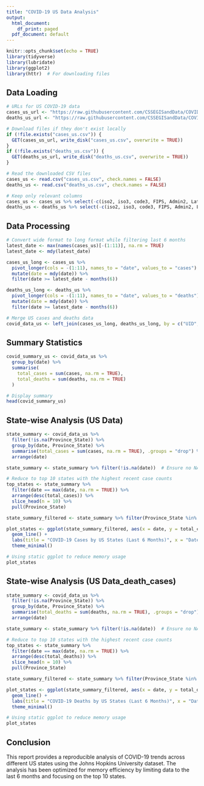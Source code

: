 ---
title: "COVID-19 US Data Analysis"
output:
  html_document:
    df_print: paged
  pdf_document: default
---

```{r setup, include=FALSE}
knitr::opts_chunk$set(echo = TRUE)
library(tidyverse)
library(lubridate)
library(ggplot2)
library(httr)  # For downloading files
```

## Data Loading

```{r load-data}
# URLs for US COVID-19 data
cases_us_url <- "https://raw.githubusercontent.com/CSSEGISandData/COVID-19/master/csse_covid_19_data/csse_covid_19_time_series/time_series_covid19_confirmed_US.csv"
deaths_us_url <- "https://raw.githubusercontent.com/CSSEGISandData/COVID-19/master/csse_covid_19_data/csse_covid_19_time_series/time_series_covid19_deaths_US.csv"

# Download files if they don't exist locally
if (!file.exists("cases_us.csv")) {
  GET(cases_us_url, write_disk("cases_us.csv", overwrite = TRUE))
}
if (!file.exists("deaths_us.csv")) {
  GET(deaths_us_url, write_disk("deaths_us.csv", overwrite = TRUE))
}

# Read the downloaded CSV files
cases_us <- read.csv("cases_us.csv", check.names = FALSE)
deaths_us <- read.csv("deaths_us.csv", check.names = FALSE)

# Keep only relevant columns
cases_us <- cases_us %>% select(-c(iso2, iso3, code3, FIPS, Admin2, Lat, Long_, Combined_Key))
deaths_us <- deaths_us %>% select(-c(iso2, iso3, code3, FIPS, Admin2, Lat, Long_, Combined_Key))
```

## Data Processing

```{r data-processing}
# Convert wide format to long format while filtering last 6 months
latest_date <- max(names(cases_us)[-(1:11)], na.rm = TRUE)
latest_date <- mdy(latest_date)

cases_us_long <- cases_us %>%
  pivot_longer(cols = -(1:11), names_to = "date", values_to = "cases") %>%
  mutate(date = mdy(date)) %>%
  filter(date >= latest_date - months(6))

deaths_us_long <- deaths_us %>%
  pivot_longer(cols = -(1:11), names_to = "date", values_to = "deaths") %>%
  mutate(date = mdy(date)) %>%
  filter(date >= latest_date - months(6))

# Merge US cases and deaths data
covid_data_us <- left_join(cases_us_long, deaths_us_long, by = c("UID", "Province_State", "Country_Region", "date"))
```

## Summary Statistics

```{r summary-stats}
covid_summary_us <- covid_data_us %>%
  group_by(date) %>%
  summarise(
    total_cases = sum(cases, na.rm = TRUE),
    total_deaths = sum(deaths, na.rm = TRUE)
  )

# Display summary
head(covid_summary_us)
```

## State-wise Analysis (US Data)

```{r plot-states, fig.width=10, fig.height=6}
state_summary <- covid_data_us %>%
  filter(!is.na(Province_State)) %>%
  group_by(date, Province_State) %>%
  summarise(total_cases = sum(cases, na.rm = TRUE), .groups = "drop") %>%
  arrange(date)

state_summary <- state_summary %>% filter(!is.na(date))  # Ensure no NA values in date

# Reduce to top 10 states with the highest recent case counts
top_states <- state_summary %>%
  filter(date == max(date, na.rm = TRUE)) %>%
  arrange(desc(total_cases)) %>%
  slice_head(n = 10) %>%
  pull(Province_State)

state_summary_filtered <- state_summary %>% filter(Province_State %in% top_states)

plot_states <- ggplot(state_summary_filtered, aes(x = date, y = total_cases, color = Province_State)) +
  geom_line() +
  labs(title = "COVID-19 Cases by US States (Last 6 Months)", x = "Date", y = "Total Cases") +
  theme_minimal()

# Using static ggplot to reduce memory usage
plot_states
```
## State-wise Analysis (US Data_death_cases)

```{r plot-states, fig.width=10, fig.height=6}
state_summary <- covid_data_us %>%
  filter(!is.na(Province_State)) %>%
  group_by(date, Province_State) %>%
  summarise(total_deaths = sum(deaths, na.rm = TRUE), .groups = "drop") %>%
  arrange(date)

state_summary <- state_summary %>% filter(!is.na(date))  # Ensure no NA values in date

# Reduce to top 10 states with the highest recent case counts
top_states <- state_summary %>%
  filter(date == max(date, na.rm = TRUE)) %>%
  arrange(desc(total_deaths)) %>%
  slice_head(n = 10) %>%
  pull(Province_State)

state_summary_filtered <- state_summary %>% filter(Province_State %in% top_states)

plot_states <- ggplot(state_summary_filtered, aes(x = date, y = total_deaths, color = Province_State)) +
  geom_line() +
  labs(title = "COVID-19 Deaths by US States (Last 6 Months)", x = "Date", y = "Total Deaths") +
  theme_minimal()

# Using static ggplot to reduce memory usage
plot_states
```

## Conclusion

This report provides a reproducible analysis of COVID-19 trends across different US states using the Johns Hopkins University dataset. The analysis has been optimized for memory efficiency by limiting data to the last 6 months and focusing on the top 10 states.